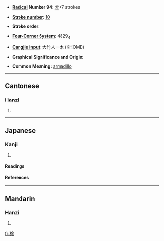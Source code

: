 * '''[[Index:Chinese radical|Radical]] Number 94''': [[Index:Chinese radical/犬|犬]]+7 strokes

* '''[[Index:Chinese total strokes|Stroke number]]''': [[Index:Chinese total strokes/10|10]]

* '''Stroke order''': 

* '''[[Index:Chinese four corner|Four-Corner System]]''': 4829<sub>4</sub>

* '''[[Index:Chinese Cangjie|Cangjie input]]''': 大竹人一木 (KHOMD)

* '''Graphical Significance and Origin''': 

* '''Common Meaning:''' [[armadillo]]

----
==Cantonese==
===Hanzi===
{{yue-hanzi|jyut=jyu4|y=yyùh}}
# {{defn|Cantonese}}

----
==Japanese==
===Kanji===
{{ja-kanji|grade=|rs=}}
# {{defn|Japanese}} 
====Readings====
{{ja-readings|on=[[よ]] (yo)|kun=}}


====References====
{{Han ref|kx=0711.120|dkj=20409|dj=1123.120|hdz=21349.110|uh=72F3|ud=29427|bh=D2A8|bd=53928}}

----
==Mandarin==
===Hanzi===
{{cmn-hanzi|pin=[[yú]] (yu2)|wg=yü<sup>2</sup>}}
# {{defn|Mandarin}}

[[fr:狳]]